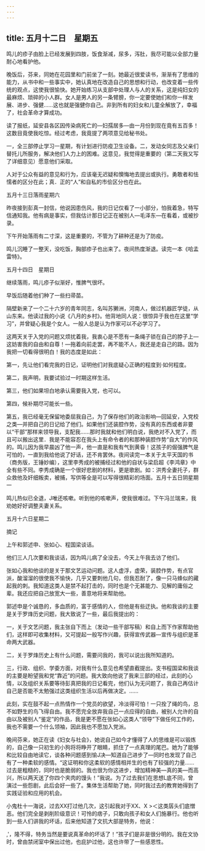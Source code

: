 ```yaml
---
---
---
```

title: 五月十二日　星期五
---




鸣儿的疹子由脸上已经发展到四肢，饭食渐减，尿多，泻肚，我尽可能以全部力量耐心地看护他。

晚饭后，芬来，同她在花园里和门前坐了一刻。她最近很爱读书，渐渐有了思维的能力，从书中和一些事实中，她认真地在改造自己的思想和行动，也改变着一些传统的观点，这使我很愉快。她开始练习从支部中处理人与人的关系，这是纯妇女的最麻烦、琐碎的小人群。女人是男人的另一条臂膀，你一定要使她们和你一样发展、进步、强健……这也就是强健你自己。非到所有的妇女和儿童全解放了，幸福了，社会革命才算成功。

读了报纸，延安县各区因传染病死亡的―妇孺居多―由一月份到现在竟有五百多！这数目竟使我吃惊。经过考虑，我竟提了两项意见给秘书处。

一，全三部停止学习一星期，有计划进行防疫卫生设备。二，发动女同志及父亲们替托儿所服务，解决他们人力上的困难。这意见，我觉得是重要的（第二天我又写了详细意见）愿意他们采取。

人对于公众有益的意见和行为，应该毫无迟疑和懊悔地去提出或执行。勇敢者和怯懦者的区分在此；真．正的“人”和自私的市侩区分也在此。





五月十三日落雨星期六


昨夜接到彭真一封信，他说因患伤风，我的日记仅看了一小部分，怕我着急，特写信通知我。他有病是事实，但我估计那日记正在被别人―毛泽东―在看着，或被抄录。

下午开始落雨有二寸深，这是重要的，不管为了耕种还是为了防疫。

鸣儿沉睡了一整天，没吃饭，胸部疹子也出来了。夜间热度渐退。读完一本《哈孟雷特》。





五月十四日　星期日


继续落雨，鸣儿疹子似渐好，惟脾气很坏。

早饭后随着他们种了一些扫帚苗。

隔壁新来了一个二十六岁的青年同志，名叫苏獭洲，河南人，做过机器匠学徒，从山东来。他读过我的小说《八月的乡村》。他背地同人说：很惊异于我也在这里“学习”，并曾疑心我是个女人。一般人总是认为作家可以不必学习了。

这两天关于入党的问题又烦扰着我，我衷心是不愿有一条绳子锁在自己的脖子上―这妨害我的自由和自尊！―拖着向前走罢，再不能不人，我还是走自己的路。因为我把一切看得很明白！我的态度是如此：

第一，先让他们看完我的日记，证明他们对我底疑心正确的程度到·如何程度。

第二，我声明，我要试验过一时期这样生活。

第三，他们如果坦白地承认需要我入党，也可以。

第四，候补期尽可能长一些。

第五，我已经毫无保留地委屈我自己，为了保存他们的政治影响―回延安，入党校之类―并把自己的日记给了他们。如果他们还装腔作势，没有真的东西或者非要以“干部”那样来领导我，支配我……那时我就和他们明白说，我绝对不入党了，而且可以搬出这里．我是不能容忍在我头上有命令者的和那种装腔作势“自大”的作风的。鸣儿因为我早晨凶了他一声，他一直是和我有气到黄昏！这孩子的倔强脾气是可怕的，一直到我给他说了好话，还不肯罢休。夜间读完一本关于太平天国的书（商务版，王锤妙编），这里李秀成的被捕经过和他的自状与梁启超《李鸿章》中全有些不同。李秀成确是一个很好悲剧的材料，更是歌剧。如：洪秀全妻托子，群众救他及奸细叛卖，被捕，写供等全是可以写得很精彩的场面。五月十五日阴星期一

鸣儿热似已全退，J唯还咳嗽。听到他的咳嗽声，使我很难过。下午冯兰瑞来，我劝她好好调整夫妻关系。





五月十六日星期二


摘记

上午和郭述申、张如心、程国梁谈话。

他们三人几次要和我谈话，因为鸣儿病了全没去，今天上午我去访了他们。

张如心我和他谈的是关于那文艺运动问题。这人虚浮，虚荣，装腔作势，有点官派，酸溜溜的很使我不愉快，几乎又要刺他几句，但我忍耐了，像一只马蜂似的藏起我的刺。我知道这类人是禁不起打击的，同时也是个无甚能力、见解的庸俗之辈。我还应把自己放宽大一些，善意地将来帮助他。

郭述申是个诚恳的，多血质的，富于感情的人，但他是有些迂执。他和我谈的主要是关于罗烽历史问题，我大致说了一些，最后我提出的：

一，关于文艺问题，我主张自下而上（发动一些干部写稿）和自上而下作家帮助他们，这样即可收集材料，又可提起一般写作兴趣，获得宣传武器―宣传与组织是革命两大武器。

二，关于罗烽历史上有什么问题，需要问我的，我可以说出我所知道的。

三，行政、组织、学委方面，对我有什么意见也希望直截提出。支书程国梁和我谈的主要是盼望我和党“靠近”的问题。我大致向他说了我来三部的经过，此刻的心情，以及组织关系要等待彭真把我的日记看完，他们认为无问题了，我自己再估计自己是否能不太勉强过这类组织生活以后再做决定。……

此刻，实在鼓不起一点热情作一个党员的欲望，冷淡得可怕！一只拴了绳的鸟，总不如野生的鸟飞得自由。我不愿完全放弃我自己一点应得的自由，被别人允许的自由以及被别人“鉴定”的作品，我是更不愿在张如心这类人“领导”下做任何工作的，我也不需要一个什么领袖，因此我也不愿加入党派。

晚间芬来，她正在读《妇女与社会》，她说自己如今才懂得了人的思维是可以锻炼的，自己像一只初生的小狗将将睁开了眼睛，抓住了一点真理的尾巴。她为了能够和比较自由地读它，谈各种问题感到愉J决―知道自己进步了―同时也发现了自己有了一种柔软的感情。“这证明和你这柔软的感情相并生的也有了较强的力量……过去是粗糙的，同时也是脆弱的。我也很为你这进步，增加精神美―真的美―而高兴，所以两天送了你四个夹肉的馒头！”我说。为了过去我们在思想L底不同，曾演过一些怨剧，此后会好一些了。集体生活帮助了她，同时我过去的教育她得到了实践证验和应用的机会。

小鬼杜十一海说，过去XX打过他几次，这引起我对于XX、X >＜这类孱头们底憎恶。他们完全是剥削阶级意识！可怜的痞子，只敢向孩子和女人们施暴行。他也听到一些人们讲我的坏话，后来他知道了文抗大部是特务，他说：

,'，隆不得，特务当然是要说真革命的坏话了！”孩子们是非是很分明的。我在文协时，曾由禁闭室中保出过他，也庇护过他，这也许带了一些感恩性。